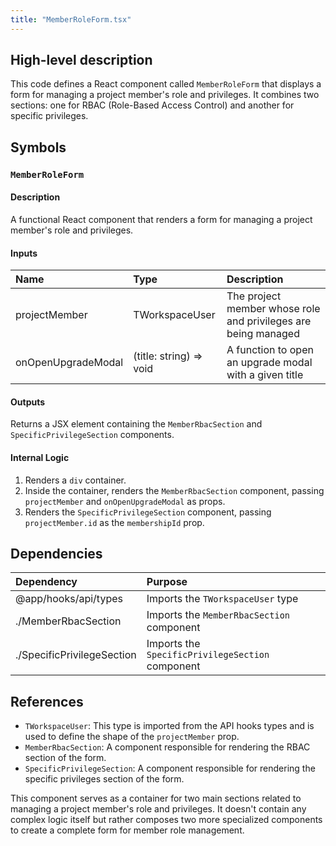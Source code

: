 ```yaml
---
title: "MemberRoleForm.tsx"
---
```


## High-level description
This code defines a React component called `MemberRoleForm` that displays a form for managing a project member's role and privileges. It combines two sections: one for RBAC (Role-Based Access Control) and another for specific privileges.

## Symbols

### `MemberRoleForm`
#### Description
A functional React component that renders a form for managing a project member's role and privileges.

#### Inputs
| Name | Type | Description |
|:-----|:-----|:------------|
| projectMember | TWorkspaceUser | The project member whose role and privileges are being managed |
| onOpenUpgradeModal | (title: string) =&gt; void | A function to open an upgrade modal with a given title |

#### Outputs
Returns a JSX element containing the `MemberRbacSection` and `SpecificPrivilegeSection` components.

#### Internal Logic
1. Renders a `div` container.
2. Inside the container, renders the `MemberRbacSection` component, passing `projectMember` and `onOpenUpgradeModal` as props.
3. Renders the `SpecificPrivilegeSection` component, passing `projectMember.id` as the `membershipId` prop.

## Dependencies
| Dependency | Purpose |
|:-----------|:--------|
| @app/hooks/api/types | Imports the `TWorkspaceUser` type |
| ./MemberRbacSection | Imports the `MemberRbacSection` component |
| ./SpecificPrivilegeSection | Imports the `SpecificPrivilegeSection` component |

## References
- `TWorkspaceUser`: This type is imported from the API hooks types and is used to define the shape of the `projectMember` prop.
- `MemberRbacSection`: A component responsible for rendering the RBAC section of the form.
- `SpecificPrivilegeSection`: A component responsible for rendering the specific privileges section of the form.

This component serves as a container for two main sections related to managing a project member's role and privileges. It doesn't contain any complex logic itself but rather composes two more specialized components to create a complete form for member role management.